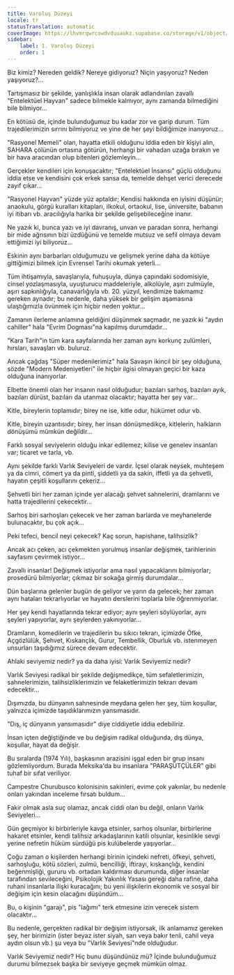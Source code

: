 ```yaml
---
title: Varoluş Düzeyi
locale: tr
statusTranslation: automatic
coverImage: https://lhvmrqwrcowdvduuaukz.supabase.co/storage/v1/object/public/strapi-uploads/small_cover-tratado-de-psicologia-revolucionaria.webp-5e15e1cec4e0ebebcde5d7fc7565d8fd.webp
sidebar:
    label: 1. Varoluş Düzeyi
    order: 1
---
```

Biz kimiz? Nereden geldik? Nereye gidiyoruz? Niçin yaşıyoruz? Neden yaşıyoruz?...

Tartışmasız bir şekilde, yanlışlıkla insan olarak adlandırılan zavallı "Entelektüel Hayvan" sadece bilmekle kalmıyor, aynı zamanda bilmediğini bile bilmiyor...

En kötüsü de, içinde bulunduğumuz bu kadar zor ve garip durum. Tüm trajedilerimizin sırrını bilmiyoruz ve yine de her şeyi bildiğimize inanıyoruz...

"Rasyonel Memeli" olan, hayatta etkili olduğunu iddia eden bir kişiyi alın, SAHARA çölünün ortasına götürün, herhangi bir vahadan uzağa bırakın ve bir hava aracından olup bitenleri gözlemleyin...

Gerçekler kendileri için konuşacaktır; "Entelektüel İnsansı" güçlü olduğunu iddia etse ve kendisini çok erkek sansa da, temelde dehşet verici derecede zayıf çıkar...

"Rasyonel Hayvan" yüzde yüz aptaldır; Kendisi hakkında en iyisini düşünür; anaokulu, görgü kuralları kitapları, ilkokul, ortaokul, lise, üniversite, babanın iyi itibarı vb. aracılığıyla harika bir şekilde gelişebileceğine inanır.

Ne yazık ki, bunca yazı ve iyi davranış, unvan ve paradan sonra, herhangi bir mide ağrısının bizi üzdüğünü ve temelde mutsuz ve sefil olmaya devam ettiğimizi iyi biliyoruz...

Eskinin aynı barbarları olduğumuzu ve gelişmek yerine daha da kötüye gittiğimizi bilmek için Evrensel Tarihi okumak yeterli...

Tüm ihtişamıyla, savaşlarıyla, fuhuşuyla, dünya çapındaki sodomisiyle, cinsel yozlaşmasıyla, uyuşturucu maddeleriyle, alkolüyle, aşırı zulmüyle, aşırı sapkınlığıyla, canavarlığıyla vb. 20. yüzyıl, kendimize bakmamız gereken aynadır; bu nedenle, daha yüksek bir gelişim aşamasına ulaştığımızla övünmek için hiçbir neden yoktur...

Zamanın ilerleme anlamına geldiğini düşünmek saçmadır, ne yazık ki "aydın cahiller" hala "Evrim Dogması"na kapılmış durumdadır...

"Kara Tarih"in tüm kara sayfalarında her zaman aynı korkunç zulümleri, hırsları, savaşları vb. buluruz.

Ancak çağdaş "Süper medenilerimiz" hala Savaşın ikincil bir şey olduğuna, sözde "Modern Medeniyetleri" ile hiçbir ilgisi olmayan geçici bir kaza olduğuna inanıyorlar.

Elbette önemli olan her insanın nasıl olduğudur; bazıları sarhoş, bazıları ayık, bazıları dürüst, bazıları da utanmaz olacaktır; hayatta her şey var...

Kitle, bireylerin toplamıdır; birey ne ise, kitle odur, hükümet odur vb.

Kitle, bireyin uzantısıdır; birey, her insan dönüşmedikçe, kitlelerin, halkların dönüşümü mümkün değildir...

Farklı sosyal seviyelerin olduğu inkar edilemez; kilise ve genelev insanları var; ticaret ve tarla, vb.

Aynı şekilde farklı Varlık Seviyeleri de vardır. İçsel olarak neysek, muhteşem ya da cimri, cömert ya da pinti, şiddetli ya da sakin, iffetli ya da şehvetli, hayatın çeşitli koşullarını çekeriz...

Şehvetli biri her zaman içinde yer alacağı şehvet sahnelerini, dramlarını ve hatta trajedilerini çekecektir...

Sarhoş biri sarhoşları çekecek ve her zaman barlarda ve meyhanelerde bulunacaktır, bu çok açık...

Peki tefeci, bencil neyi çekecek? Kaç sorun, hapishane, talihsizlik?

Ancak acı çeken, acı çekmekten yorulmuş insanlar değişmek, tarihlerinin sayfasını çevirmek istiyor...

Zavallı insanlar! Değişmek istiyorlar ama nasıl yapacaklarını bilmiyorlar; prosedürü bilmiyorlar; çıkmaz bir sokağa girmiş durumdalar...

Dün başlarına gelenler bugün de geliyor ve yarın da gelecek; her zaman aynı hataları tekrarlıyorlar ve hayatın derslerini toplarla bile öğrenmiyorlar.

Her şey kendi hayatlarında tekrar ediyor; aynı şeyleri söylüyorlar, aynı şeyleri yapıyorlar, aynı şeylerden yakınıyorlar...

Dramların, komedilerin ve trajedilerin bu sıkıcı tekrarı, içimizde Öfke, Açgözlülük, Şehvet, Kıskançlık, Gurur, Tembellik, Oburluk vb. istenmeyen unsurları taşıdığımız sürece devam edecektir.

Ahlaki seviyemiz nedir? ya da daha iyisi: Varlık Seviyemiz nedir?

Varlık Seviyesi radikal bir şekilde değişmedikçe, tüm sefaletlerimizin, sahnelerimizin, talihsizliklerimizin ve felaketlerimizin tekrarı devam edecektir...

Dışımızda, bu dünyanın sahnesinde meydana gelen her şey, tüm koşullar, yalnızca içimizde taşıdıklarımızın yansımasıdır.

"Dış, iç dünyanın yansımasıdır" diye ciddiyetle iddia edebiliriz.

İnsan içten değiştiğinde ve bu değişim radikal olduğunda, dış dünya, koşullar, hayat da değişir.

Bu sıralarda (1974 Yılı), başkasının arazisini işgal eden bir grup insanı gözlemliyordum. Burada Meksika'da bu insanlara "PARAŞÜTÇÜLER" gibi tuhaf bir sıfat veriliyor.

Campestre Churubusco kolonisinin sakinleri, evime çok yakınlar, bu nedenle onları yakından inceleme fırsatı buldum...

Fakir olmak asla suç olamaz, ancak ciddi olan bu değil, onların Varlık Seviyeleri...

Gün geçmiyor ki birbirleriyle kavga etsinler, sarhoş olsunlar, birbirlerine hakaret etsinler, kendi talihsiz arkadaşlarının katili olsunlar, kesinlikle sevgi yerine nefretin hüküm sürdüğü pis kulübelerde yaşıyorlar...

Çoğu zaman o kişilerden herhangi birinin içindeki nefreti, öfkeyi, şehveti, sarhoşluğu, kötü sözleri, zulmü, bencilliği, iftirayı, kıskançlığı, kendini beğenmişliği, gururu vb. ortadan kaldırması durumunda, diğer insanlar tarafından sevileceğini, Psikolojik Yakınlık Yasası gereği daha rafine, daha ruhani insanlarla ilişki kuracağını; bu yeni ilişkilerin ekonomik ve sosyal bir değişim için kesin olacağını düşündüm...

Bu, o kişinin "garajı", pis "lağımı" terk etmesine izin verecek sistem olacaktır...

Bu nedenle, gerçekten radikal bir değişim istiyorsak, ilk anlamamız gereken şey, her birimizin (ister beyaz ister siyah, sarı veya bakır tenli, cahil veya aydın olsun vb.) şu veya bu "Varlık Seviyesi"nde olduğudur.

Varlık Seviyemiz nedir? Hiç bunu düşündünüz mü? İçinde bulunduğumuz durumu bilmezsek başka bir seviyeye geçmek mümkün olmaz.

